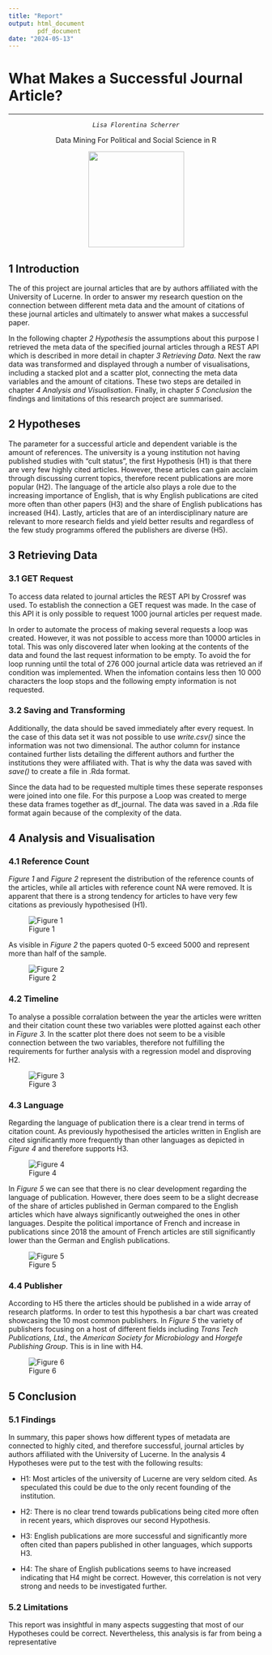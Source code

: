 ```yaml
---
title: "Report"
output: html_document
        pdf_document
date: "2024-05-13"
---
```


# What Makes a Successful Journal Article?

------------------------------------------------------------------------

::: {style="text-align: center;"}
::: {style="text-align: center;"}
*`Lisa Florentina Scherrer`*

Data Mining For Political and Social Science in R

![](images/clipboard-978820727.png){width="189"}
:::
:::

## 1 Introduction

The of this project are journal articles that are by authors affiliated with the University of Lucerne. In order to answer my research question on the connection between different meta data and the amount of citations of these journal articles and ultimately to answer what makes a successful paper.

In the following chapter *2 Hypothesis* the assumptions about this purpose I retrieved the meta data of the specified journal articles through a REST API which is described in more detail in chapter *3 Retrieving Data.* Next the raw data was transformed and displayed through a number of visualisations, including a stacked plot and a scatter plot, connecting the meta data variables and the amount of citations. These two steps are detailed in chapter *4 Analysis and Visualisation*. Finally, in chapter *5 Conclusion* the findings and limitations of this research project are summarised.

## 2 Hypotheses

The parameter for a successful article and dependent variable is the amount of references. The university is a young institution not having published studies with "cult status", the first Hypothesis (H1) is that there are very few highly cited articles. However, these articles can gain acclaim through discussing current topics, therefore recent publications are more popular (H2). The language of the article also plays a role due to the increasing importance of English, that is why English publications are cited more often than other papers (H3) and the share of English publications has increased (H4). Lastly, articles that are of an interdisciplinary nature are relevant to more research fields and yield better results and regardless of the few study programms offered the publishers are diverse (H5).

## 3 Retrieving Data

### 3.1 GET Request

To access data related to journal articles the REST API by Crossref was used. To establish the connection a GET request was made. In the case of this API it is only possible to request 1000 journal articles per request made.

In order to automate the process of making several requests a loop was created. However, it was not possible to access more than 10000 articles in total. This was only discovered later when looking at the contents of the data and found the last request information to be empty. To avoid the for loop running until the total of 276 000 journal article data was retrieved an if condition was implemented. When the infomation contains less then 10 000 characters the loop stops and the following empty information is not requested.

### 3.2 Saving and Transforming

Additionally, the data should be saved immediately after every request. In the case of this data set it was not possible to use *write.csv()* since the information was not two dimensional. The author column for instance contained further lists detailing the different authors and further the institutions they were affiliated with. That is why the data was saved with *save()* to create a file in .Rda format.

Since the data had to be requested multiple times these seperate responses were joined into one file. For this purpose a Loop was created to merge these data frames together as df_journal. The data was saved in a .Rda file format again because of the complexity of the data.

## 4 Analysis and Visualisation

### 4.1 Reference Count

*Figure 1* and *Figure 2* represent the distribution of the reference counts of the articles, while all articles with reference count NA were removed. It is apparent that there is a strong tendency for articles to have very few citations as previously hypothesised (H1).

![Figure 1](images/hist_ref.png)

As visible in *Figure 2* the papers quoted 0-5 exceed 5000 and represent more than half of the sample.

![Figure 2](images/hist_ref250.png)

### 4.2 Timeline

To analyse a possible corralation between the year the articles were written and their citation count these two variables were plotted against each other in *Figure 3.* In the scatter plot there does not seem to be a visible connection between the two variables, therefore not fulfilling the requirements for further analysis with a regression model and disproving H2.

![Figure 3](images/scatter_ref_year.png)

### 4.3 Language

Regarding the language of publication there is a clear trend in terms of citation count. As previously hypothesised the articles written in English are cited significantly more frequently than other languages as depicted in *Figure 4* and therefore supports H3.

![Figure 4](images/ref_lang.png)

In *Figure 5* we can see that there is no clear development regarding the language of publication. However, there does seem to be a slight decrease of the share of articles published in German compared to the English articles which have always significantly outweighed the ones in other languages. Despite the political importance of French and increase in publications since 2018 the amount of French articles are still significantly lower than the German and English publications.

![Figure 5](images/ref_langu_time.png)

### 4.4 Publisher

According to H5 there the articles should be published in a wide array of research platforms. In order to test this hypothesis a bar chart was created showcasing the 10 most common publishers. In *Figure 5* the variety of publishers focusing on a host of different fields including *Trans Tech Publications, Ltd.,* the *American Society for Microbiology* and *Horgefe Publishing Group*. This is in line with H4.

![Figure 6](images/hist_publisher.png)

## 5 Conclusion

### 5.1 Findings

In summary, this paper shows how different types of metadata are connected to highly cited, and therefore successful, journal articles by authors affiliated with the University of Lucerne. In the analysis 4 Hypotheses were put to the test with the following results:

-   H1: Most articles of the university of Lucerne are very seldom cited. As speculated this could be due to the only recent founding of the institution.

-   H2: There is no clear trend towards publications being cited more often in recent years, which disproves our second Hypothesis.

-   H3: English publications are more successful and significantly more often cited than papers published in other languages, which supports H3.

-   H4: The share of English publications seems to have increased indicating that H4 might be correct. However, this correlation is not very strong and needs to be investigated further.

### 5.2 Limitations

This report was insightful in many aspects suggesting that most of our Hypotheses could be correct. Nevertheless, this analysis is far from being a representative
